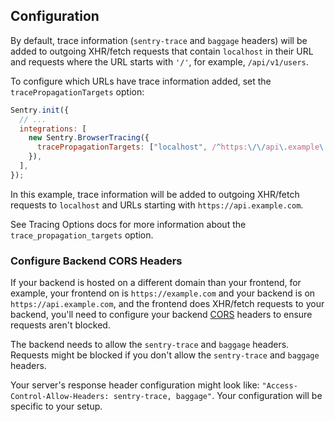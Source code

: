 ## Configuration

By default, trace information (`sentry-trace` and `baggage` headers) will be added to outgoing XHR/fetch requests that contain `localhost` in their URL and requests where the URL starts with `'/'`, for example, `/api/v1/users`.

To configure which URLs have trace information added, set the `tracePropagationTargets` option:

```javascript
Sentry.init({
  // ...
  integrations: [
    new Sentry.BrowserTracing({
      tracePropagationTargets: ["localhost", /^https:\/\/api\.example\.com/],
    }),
  ],
});
```

In this example, trace information will be added to outgoing XHR/fetch requests to `localhost` and URLs starting with `https://api.example.com`.

See <PlatformLink to="/configuration/options/#trace-propagation-targets">Tracing Options</PlatformLink> docs for more information about the `trace_propagation_targets` option.

### Configure Backend CORS Headers

If your backend is hosted on a different domain than your frontend, for example, your frontend on is `https://example.com` and your backend is on `https://api.example.com`, and the frontend does XHR/fetch requests to your backend, you'll need to configure your backend [CORS](https://developer.mozilla.org/en-US/docs/Web/HTTP/Headers/Access-Control-Allow-Headers) headers to ensure requests aren't blocked.

The backend needs to allow the `sentry-trace` and `baggage` headers. Requests might be blocked if you don't allow the `sentry-trace` and `baggage` headers.

Your server's response header configuration might look like: `"Access-Control-Allow-Headers: sentry-trace, baggage"`. Your configuration will be specific to your setup.
